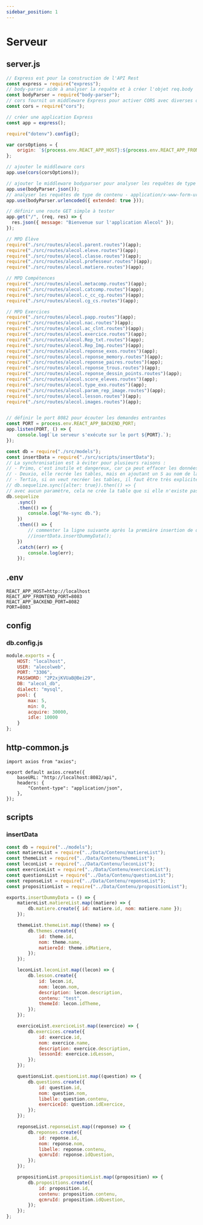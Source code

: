 ```yaml
---
sidebar_position: 1
---
```



# Serveur

## server.js

```js title="./server.js"
// Express est pour la construction de l'API Rest
const express = require("express");
// body-parser aide à analyser la requête et à créer l'objet req.body
const bodyParser = require("body-parser");
// cors fournit un middleware Express pour activer CORS avec diverses options
const cors = require("cors");

// créer une application Express
const app = express();

require("dotenv").config();

var corsOptions = {
    origin: `${process.env.REACT_APP_HOST}:${process.env.REACT_APP_FRONTEND_PORT}`,
};

// ajouter le middleware cors
app.use(cors(corsOptions));

// ajouter le middleware bodyparser pour analyser les requêtes de type de contenu - application/json
app.use(bodyParser.json());
// analyser les requêtes de type de contenu - application/x-www-form-urlencoded
app.use(bodyParser.urlencoded({ extended: true }));

// définir une route GET simple à tester
app.get("/", (req, res) => {
  res.json({ message: "Bienvenue sur l'application Alecol" });
});

// MPD Élève
require("./src/routes/alecol.parent.routes")(app);
require("./src/routes/alecol.eleve.routes")(app);
require("./src/routes/alecol.classe.routes")(app);
require("./src/routes/alecol.professeur.routes")(app);
require("./src/routes/alecol.matiere.routes")(app);

// MPD Compétences
require("./src/routes/alecol.metacomp.routes")(app);
require("./src/routes/alecol.catcomp.routes")(app);
require("./src/routes/alecol.c_cc_cg.routes")(app);
require("./src/routes/alecol.cg_cs.routes")(app);

// MPD Exercices
require("./src/routes/alecol.papp.routes")(app);
require("./src/routes/alecol.nac.routes")(app);
require("./src/routes/alecol.ac_clnt.routes")(app);
require("./src/routes/alecol.exercice.routes")(app);
require("./src/routes/alecol.Rep_txt.routes")(app);
require("./src/routes/alecol.Rep_Img.routes")(app);
require("./src/routes/alecol.reponse_exos.routes")(app);
require("./src/routes/alecol.reponse_memory.routes")(app);
require("./src/routes/alecol.reponse_paires.routes")(app);
require("./src/routes/alecol.reponse_trous.routes")(app);
require("./src/routes/alecol.reponse_dessin_points.routes")(app);
require("./src/routes/alecol.score_eleves.routes")(app);
require("./src/routes/alecol.type_exo.routes")(app);
require("./src/routes/alecol.param_rep_image.routes")(app);
require("./src/routes/alecol.lesson.routes")(app);
require("./src/routes/alecol.images.routes")(app);


// définir le port 8082 pour écouter les demandes entrantes
const PORT = process.env.REACT_APP_BACKEND_PORT;
app.listen(PORT, () => {
    console.log(`Le serveur s'exécute sur le port ${PORT}.`);
});

const db = require("./src/models");
const insertData = require("./src/scripts/insertData");
// La synchronisation est à éviter pour plusieurs raisons :
// - Primo, c'est inutile et dangereux, car ça peut effacer les données : seulement si on positionne à force=true
// - Deuxio, elle recrée les tables, mais en ajoutant un S au nom de la table
// - Tertio, si on veut recréer les tables, il faut être très explicite
// db.sequelize.sync({alter: true}).then(() => {
// avec aucun paramètre, cela ne crée la table que si elle n'existe pas
db.sequelize
    .sync()
    .then(() => {
        console.log("Re-sync db.");
    })
    .then(() => {
        // commenter la ligne suivante après la première insertion de données
        //insertData.insertDummyData();
    })
    .catch((err) => {
        console.log(err);
    });
```

## .env

```shell title="./.env"
REACT_APP_HOST=http://localhost
REACT_APP_FRONTEND_PORT=8083
REACT_APP_BACKEND_PORT=8082
PORT=8083
```
## config

### db.config.js

```js title="./src/config/db.config.js"
module.exports = {
    HOST: "localhost",
    USER: "alecolweb",
    PORT: "3306",
    PASSWORD: "2P2xjKVUaB@Bei29",
    DB: "alecol_db",
    dialect: "mysql",
    pool: {
        max: 5,
        min: 0,
        acquire: 30000,
        idle: 10000
    }
};
```

## http-common.js

```shell title="http-common.js"
import axios from "axios";

export default axios.create({
    baseURL: "http://localhost:8082/api",
    headers: {
        "Content-type": "application/json",
    },
});
```

## scripts

### insertData

```js title="./src/scripts/insertData.js"
const db = require("../models");
const matiereList = require("../Data/Contenu/matiereList");
const themeList = require("../Data/Contenu/themeList");
const leconList = require("../Data/Contenu/leconList");
const exerciceList = require("../Data/Contenu/exerciceList");
const questionsList = require("../Data/Contenu/questionList");
const reponseList = require("../Data/Contenu/reponseList");
const propositionList = require("../Data/Contenu/propositionList");

exports.insertDummyData = () => {
    matiereList.matiereList.map((matiere) => {
        db.matiere.create({ id: matiere.id, nom: matiere.name });
    });

    themeList.themeList.map((theme) => {
        db.themes.create({
            id: theme.id,
            nom: theme.name,
            matiereId: theme.idMatiere,
        });
    });

    leconList.leconList.map((lecon) => {
        db.lesson.create({
            id: lecon.id,
            nom: lecon.nom,
            description: lecon.description,
            contenu: "test",
            themeId: lecon.idTheme,
        });
    });

    exerciceList.exerciceList.map((exercice) => {
        db.exercices.create({
            id: exercice.id,
            nom: exercice.name,
            description: exercice.description,
            lessonId: exercice.idLesson,
        });
    });

    questionsList.questionList.map((question) => {
        db.questions.create({
            id: question.id,
            nom: question.nom,
            libelle: question.contenu,
            exerciceId: question.idExercice,
        });
    });

    reponseList.reponseList.map((reponse) => {
        db.reponses.create({
            id: reponse.id,
            nom: reponse.nom,
            libelle: reponse.contenu,
            qcmruId: reponse.idQuestion,
        });
    });

    propositionList.propositionList.map((proposition) => {
        db.propositions.create({
            id: proposition.id,
            contenu: proposition.contenu,
            qcmruId: proposition.idQuestion,
        });
    });
};
```